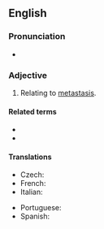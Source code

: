 ==English==

===Pronunciation===
* {{IPA|/mɛtəˈstætɪk/|lang=en}}

===Adjective===
{{en-adj|-}}

# {{lb|en|medicine}} Relating to [[metastasis]].

====Related terms====
* {{l|en|metastasis}}
* {{l|en|prometastatic}}

====Translations====
{{trans-top|relating to metastasis}}
* Czech: {{t|cs|metastatický}}
* French: {{t+|fr|métastatique}}
* Italian: {{t|it|metastatico}}
{{trans-mid}}
* Portuguese: {{t|pt|metastático|m}}
* Spanish: {{t|es|metastático}}
{{trans-bottom}}